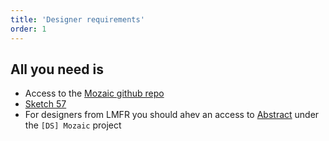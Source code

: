 ```yaml
---
title: 'Designer requirements'
order: 1
---
```


## All you need is

- Access to the [Mozaic github repo](https://github.com/adeo/mozaic-design-system)
- [Sketch 57](https://www.sketch.com/updates/#version-57.1)
- For designers from LMFR you should ahev an access to [Abstract](https://www.abstract.com/) under the `[DS] Mozaic` project
